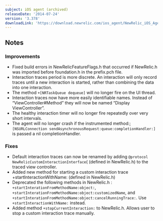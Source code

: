 ```yaml
---
subject: iOS agent (archived)
releaseDate: '2014-07-24'
version: '3.378'
downloadLink: 'https://download.newrelic.com/ios_agent/NewRelic_iOS_Agent_3.378.zip'
---
```


## Notes

### Improvements

* Fixed build errors in NewRelicFeatureFlags.h that occurred if NewRelic.h was imported before foundation.h in the prefix.pch file.
* Interaction traces period is more discrete. An interaction will only record traces until a new interaction is started, rather than combining the data into one interaction.
* The method `+[NRTaskQueue dequeue]` will no longer fire on the UI thread.
* Interaction traces now have more easily identifiable names. Instead of “ViewController#Method” they will now be named “Display ViewController”.
* The healthy interaction timer will no longer fire repeatedly over very short intervals.
* The agent will no longer crash if the instrumented method:; `[NSURLConnection sendAsynchronousRequest:queue:completionHandler:]` is passed a nil completionHandler.

### Fixes

* Default interaction traces can now be renamed by adding `@protocol NewRelicCustomInteractionInterface`( (defined in NewRelic.h) to the traced view controller.
* Added new method for starting a custom interaction trace +startInteractionWithName: (defined in NewRelic.h)
* Deprecated the following methods in NewRelic.h : `+startInterationFromMethodName:object:`, `+startInterationFromMethodName:object:customizedName`, and `+startInterationFromMethodName:object:cancelRunningTrace:`. Use `+startInteractionWithName:` instead.
* Added method `+stopCurrentInteraction:` to NewRelic.h. Allows user to stop a custom interaction trace manually.
